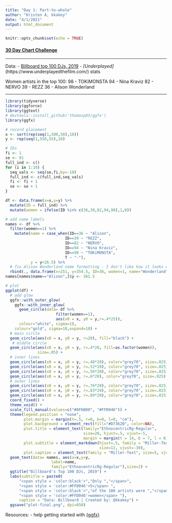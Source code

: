 ```yaml
---
title: "Day 1: Part-to-whole"
author: "Kristen A, kkakey"
date: "4/1/2021"
output: html_document
---
```


```r
knitr::opts_chunk$set(echo = TRUE)
```


#### **[30 Day Chart Challenge](https://github.com/Z3tt/30DayChartChallenge_Collection2021)**

*************************************************

Data:
- [Billboard top 100 DJs, 2019](https://www.billboard.com/articles/news/dance/8504278/billboard-dance-100-2019-2/)
- *[Underplayed]*(https://www.underplayedthefilm.com/) stats

Women artists in the top 100:
98 - TOKiMONSTA
94 - Nina Kraviz
82 - NERVO
39 - REZZ
36 - Alison Wonderland

*************************************************

```r
library(tidyverse)
library(ggforce)
library(ggtext)
# devtools::install_github('thomasp85/ggfx')
library(ggfx)
```

```r
# record placement
x <- sort(rep(seq(1,500,50),10))
y <- rep(seq(1,550,55),10)

# IDs
fi <- 1
se <- 91
full_ind <- c()
for (i in 1:10) {
  seq_vals <- seq(se,fi,by=-10)
  full_ind <- c(full_ind,seq_vals)
  fi <- fi + 1
  se <- se + 1
}

df <- data.frame(x=x,y=y) %>%
  mutate(ID = full_ind) %>%
  mutate(women = ifelse(ID %in% c(36,39,82,94,98),1,0))

# add name labels
names <- df %>%
  filter(women==1) %>%
    mutate(name = case_when(ID==36 ~ "Alison",
                          ID==39 ~ "REZZ",
                          ID==82 ~ "NERVO",
                          ID==94 ~ "Nina Kraviz",
                          ID==98 ~ "TOKiMONSTA",
                          T ~ "-"),
           y = y+26.5) %>%
  # fix Alison Wonderland name formatting - I don't like how it looks with just \n
  rbind(., data.frame(x=251, y=354.5, ID=36, women=1, name="Wonderland"))
names[names$name=="Alison",]$y <- 361.5
```


```r
# plot
ggplot(df) +
  # add glow 
  ggfx::with_outer_glow(
    ggfx::with_inner_glow(
      geom_circle(data= df %>%
                      filter(women==1),
                      aes(x0 = x, y0 = y,r=.4*25)),
      colour="white", sigma=1),
    colour="gold", sigma=10,expand=10) +
  # main circle
  geom_circle(aes(x0 = x, y0 = y, r=20), fill="black") +
   # middle circle
  geom_circle(aes(x0 = x, y0 = y, r=.4*20, fill=as.factor(women)),
              size=.05) +
  # inner lines
  geom_circle(aes(x0 = x, y0 = y, r=.48*20), color="grey70", size=.025) +
  geom_circle(aes(x0 = x, y0 = y, r=.52*20), color="grey70", size=.025) +
  geom_circle(aes(x0 = x, y0 = y, r=.56*20), color="grey70", size=.025) +
  geom_circle(aes(x0 = x, y0 = y, r=.6*20), color="grey70", size=.025) +
  # outer lines
  geom_circle(aes(x0 = x, y0 = y, r=.76*20), color="grey70", size=.025) +
  geom_circle(aes(x0 = x, y0 = y, r=.83*20), color="grey70", size=.025) +
  geom_circle(aes(x0 = x, y0 = y, r=.89*20), color="grey70", size=.025) +
  coord_fixed() +
  theme_void() +
  scale_fill_manual(values=c("#8F6B00", "#FFD046")) +
  theme(legend.position = "none",
        plot.margin = margin(t=.5, r=0, b=0, l=0, "cm"),
        plot.background = element_rect(fill="#D7362B", color=NA),
        plot.title = element_text(family="EthnocentricRg-Regular", 
                                  size=20, hjust=.5, vjust=-5,
                                  margin = margin(t = 14, b = 7, l = 0)),
        plot.subtitle = element_markdown(hjust=.5, family = "Miller-Text",
                                         size=12, vjust=-30),
        plot.caption = element_text(family = "Miller-Text", size=5, vjust=5)) +
  geom_text(data= names, aes(x=x,y=y, 
                    label=name,
                    family="EthnocentricRg-Regular"),size=2) +
  ggtitle("Billboard's Top 100 DJs, 2019") +
  labs(subtitle = paste0(
      "<span style = 'color:black'>","Only ","</span>",
      "<span style = 'color:#FFD046'>5</span> ",
      "<span style = 'color:black'>","of the 100 artists were ","</span>",
      "<span style = 'color:#FFD046'>women</span> "),
      caption = "Data: Billboard | Created by: @kkakey") +
  ggsave("plot-final.png", dpi=650)
```




Resources:
- help getting started with [{ggfx}](http://lenkiefer.com/2021/03/17/watch-your-charts-glow-up-with-r-and-ggfx/)


